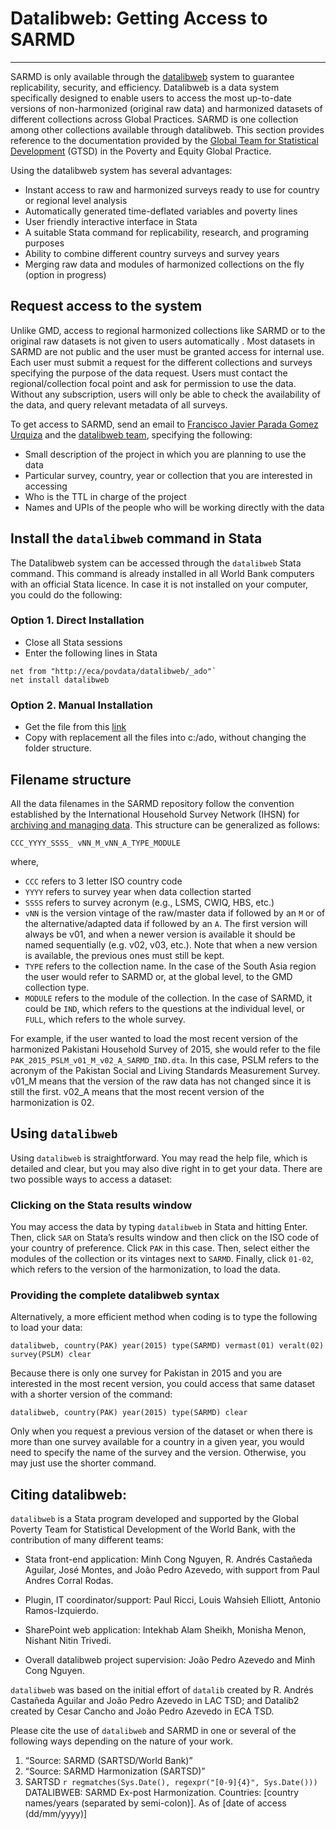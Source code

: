# Datalibweb: Getting Access to SARMD
***

SARMD is only available through the [datalibweb](http://globalpractices.worldbank.org/teamsites/Poverty/GPDP/SitePages/datalibweb.aspx) system to guarantee replicability, security, and efficiency. Datalibweb is a data system specifically designed to enable users to access the most up-to-date versions of non-harmonized (original raw data) and harmonized datasets of different collections across Global Practices. SARMD is one collection among other collections available through datalibweb. This section provides reference to the documentation provided by the [Global Team for Statistical Development](http://globalpractices.worldbank.org/teamsites/Poverty/GPDP/SitePages/Main.aspx) (GTSD) in the Poverty and Equity Global Practice. 

Using the datalibweb system has several advantages:

* Instant access to raw and harmonized surveys ready to use for country or regional level analysis
* Automatically generated time-deflated variables and poverty lines
* User friendly interactive interface  in Stata
* A suitable Stata command for replicability, research, and programing purposes
* Ability to combine different country surveys and survey years
* Merging raw data and modules of harmonized collections on the fly (option in progress)


## Request access to the system
Unlike GMD, access to regional harmonized collections like SARMD or to the original raw datasets is not given to users automatically . Most datasets in SARMD are not public and the user must be granted access for internal use. Each user must submit a request for the different collections and surveys specifying the purpose of the data request. Users must contact the regional/collection focal point and ask for permission to use the data. Without any subscription, users will only be able to check the availability of the data, and query relevant metadata of all surveys.  

To get access to SARMD, send an email to  [Francisco Javier Parada Gomez Urquiza](mailto:fparadagomezurqu@worldbank.org) and the [datalibweb team](mailto:datalibweb@worldbank.org), specifying the following:

* Small description of the project in which you are planning to use the data 
* Particular survey, country, year or collection that you are interested in accessing
* Who is the TTL in charge of the project
* Names and UPIs of the people who will be working directly with the data

## Install the `datalibweb` command in Stata

The Datalibweb system can be accessed through the `datalibweb` Stata command. This command is already installed in all World Bank computers with an official Stata licence. In case it is not installed on your computer, you could do the following:

### Option 1. Direct Installation {-}
* Close all Stata sessions
* Enter the following lines in Stata 
```
net from "http://eca/povdata/datalibweb/_ado"`
net install datalibweb
```

### Option 2. Manual Installation {-}
* Get the file from this [link](http://eca/povdata/datalibweb/_ado/datalibweb.zip)
* Copy with replacement all the files into c:/ado, without changing the folder structure.

## Filename structure
All the data filenames in the SARMD repository follow the convention established by the International Household Survey Network (IHSN) for [archiving and managing data](http://www.ihsn.org/archiving). This structure can be generalized as follows:

```
CCC_YYYY_SSSS_ vNN_M_vNN_A_TYPE_MODULE
```
where, 

* `CCC`  refers to 3 letter ISO country code
* `YYYY` refers to survey year when data collection started
* `SSSS` refers to survey acronym (e.g., LSMS, CWIQ, HBS, etc.)
* `vNN`  is the version vintage of the raw/master data if followed by an `M` or of the alternative/adapted data if followed by an `A`. The first version will always be v01, and when a newer version is available it should be named sequentially (e.g. v02, v03, etc.). Note that when a new version is available, the previous ones must still be kept.
* `TYPE` refers to the collection name. In the case of the South Asia region the user would refer to SARMD or, at the global level, to the GMD collection type. 
* `MODULE` refers to the module of the collection. In the case of SARMD, it could be `IND`, which refers to the questions at the individual level, or `FULL`, which refers to the whole survey. 

For example, if the user wanted to load the most recent version of the harmonized Pakistani Household Survey of 2015, she would refer to the file `PAK_2015_PSLM_v01_M_v02_A_SARMD_IND.dta`. In this case, PSLM refers to the acronym of the Pakistan Social and Living Standards Measurement Survey. v01_M means that the version of the raw data has not changed since it is still the first. v02_A means that the most recent version of the harmonization is 02. 


## Using `datalibweb`
Using `datalibweb` is straightforward. You may read the help file, which is detailed and clear, but you may also dive right in to get your data. There are two possible ways to access a dataset:


### Clicking on the Stata results window  {-}
You may  access the data by typing `datalibweb` in Stata and hitting Enter. Then, click `SAR` on Stata's results window and then click on the ISO code of your country of preference. Click `PAK` in this case. Then, select either the modules of the collection or its vintages next to `SARMD`. Finally, click `01-02`, which refers to the version of the harmonization, to load the data. 

### Providing the complete datalibweb syntax  {-}
Alternatively, a more efficient method when coding is to type the following to load your data:

`datalibweb, country(PAK) year(2015) type(SARMD) vermast(01) veralt(02) survey(PSLM) clear`

Because there is only one survey for Pakistan in 2015 and you are interested in the most recent version, you could access that same dataset with a shorter version of the command: 

`datalibweb, country(PAK) year(2015) type(SARMD) clear`

Only when you request a previous version of the dataset or when there is more than one survey available for a country in a given year, you would need to specify the name of the survey and the version. Otherwise, you may just use the shorter command. 


## Citing datalibweb:

`datalibweb` is a Stata program developed and supported by the Global Poverty Team for Statistical Development of the World Bank, with the contribution of many different teams: 

* Stata front-end application: Minh Cong Nguyen, R. Andrés Castañeda Aguilar, José Montes, and João Pedro Azevedo, with support from Paul Andres Corral Rodas.

* Plugin, IT coordinator/support: Paul Ricci, Louis Wahsieh Elliott, Antonio Ramos-Izquierdo.

* SharePoint web application: Intekhab Alam Sheikh, Monisha Menon, Nishant Nitin Trivedi.

* Overall datalibweb project supervision: João Pedro Azevedo and Minh Cong Nguyen. 

`datalibweb` was based on the initial effort of `datalib` created by R. Andrés Castañeda Aguilar and João Pedro Azevedo in LAC TSD; and Datalib2 created by Cesar Cancho and João Pedro Azevedo in ECA TSD.

Please cite the use of `datalibweb` and SARMD in one or several of the following ways depending on the nature of your work. 

1. "Source: SARMD (SARTSD/World Bank)"
2. "Source: SARMD Harmonization (SARTSD)"
3. SARTSD `r regmatches(Sys.Date(), regexpr("[0-9]{4}", Sys.Date()))` DATALIBWEB: SARMD Ex-post Harmonization. Countries: [country names/years (separated by semi-colon)]. As of [date of access (dd/mm/yyyy)]

